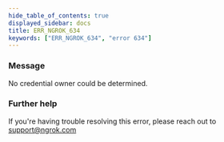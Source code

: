 ```yaml
---
hide_table_of_contents: true
displayed_sidebar: docs
title: ERR_NGROK_634
keywords: ["ERR_NGROK_634", "error 634"]
---
```


### Message

No credential owner could be determined.

### Further help

If you're having trouble resolving this error, please reach out to [support@ngrok.com](mailto:support@ngrok.com?subject=Help%20with%20ERR_NGROK_634)
